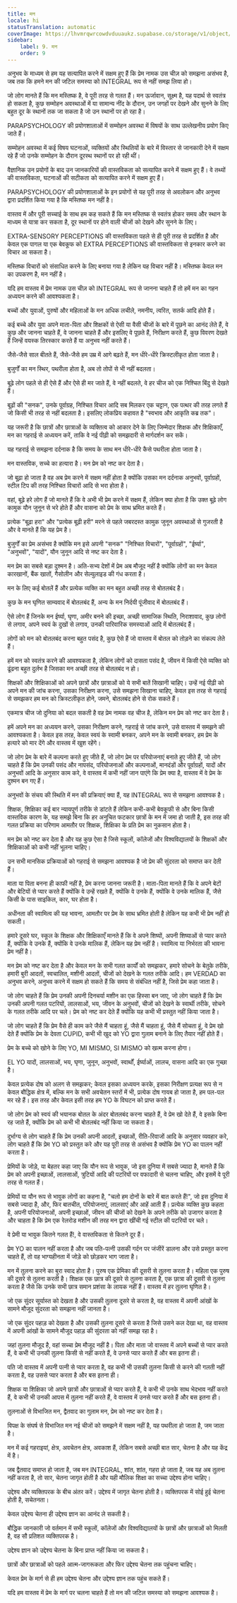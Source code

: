 ```yaml
---
title: मन
locale: hi
statusTranslation: automatic
coverImage: https://lhvmrqwrcowdvduuaukz.supabase.co/storage/v1/object/public/strapi-uploads/small_cover-educacion-fundamental.webp-2d51a7828a2b1309555be27f7e2a61a0.webp
sidebar:
    label: 9. मन
    order: 9
---
```

अनुभव के माध्यम से हम यह सत्यापित करने में सक्षम हुए हैं कि प्रेम नामक उस चीज़ को समझना असंभव है, जब तक कि हमने मन की जटिल समस्या को INTEGRAL रूप से नहीं समझ लिया हो।

जो लोग मानते हैं कि मन मस्तिष्क है, वे पूरी तरह से गलत हैं। मन ऊर्जावान, सूक्ष्म है, यह पदार्थ से स्वतंत्र हो सकता है, कुछ सम्मोहन अवस्थाओं में या सामान्य नींद के दौरान, उन जगहों पर देखने और सुनने के लिए बहुत दूर के स्थानों तक जा सकता है जो उन स्थानों पर हो रहा है।

PARAPSYCHOLOGY की प्रयोगशालाओं में सम्मोहन अवस्था में विषयों के साथ उल्लेखनीय प्रयोग किए जाते हैं।

सम्मोहन अवस्था में कई विषय घटनाओं, व्यक्तियों और स्थितियों के बारे में विस्तार से जानकारी देने में सक्षम रहे हैं जो उनके सम्मोहन के दौरान दूरस्थ स्थानों पर हो रही थीं।

वैज्ञानिक उन प्रयोगों के बाद उन जानकारियों की वास्तविकता को सत्यापित करने में सक्षम हुए हैं। वे तथ्यों की वास्तविकता, घटनाओं की सटीकता को सत्यापित करने में सक्षम हुए हैं।

PARAPSYCHOLOGY की प्रयोगशालाओं के इन प्रयोगों से यह पूरी तरह से अवलोकन और अनुभव द्वारा प्रदर्शित किया गया है कि मस्तिष्क मन नहीं है।

वास्तव में और पूरी सच्चाई के साथ हम कह सकते हैं कि मन मस्तिष्क से स्वतंत्र होकर समय और स्थान के माध्यम से यात्रा कर सकता है, दूर स्थानों पर होने वाली चीजों को देखने और सुनने के लिए।

EXTRA-SENSORY PERCEPTIONS की वास्तविकता पहले से ही पूरी तरह से प्रदर्शित है और केवल एक पागल या एक बेवकूफ को EXTRA PERCEPTIONS की वास्तविकता से इनकार करने का विचार आ सकता है।

मस्तिष्क विचारों को संसाधित करने के लिए बनाया गया है लेकिन यह विचार नहीं है। मस्तिष्क केवल मन का उपकरण है, मन नहीं है।

यदि हम वास्तव में प्रेम नामक उस चीज़ को INTEGRAL रूप से जानना चाहते हैं तो हमें मन का गहन अध्ययन करने की आवश्यकता है।

बच्चों और युवाओं, पुरुषों और महिलाओं के मन अधिक लचीले, नमनीय, त्वरित, सतर्क आदि होते हैं।

कई बच्चे और युवा अपने माता-पिता और शिक्षकों से ऐसी या वैसी चीजों के बारे में पूछने का आनंद लेते हैं, वे कुछ और जानना चाहते हैं, वे जानना चाहते हैं और इसलिए वे पूछते हैं, निरीक्षण करते हैं, कुछ विवरण देखते हैं जिन्हें वयस्क तिरस्कार करते हैं या अनुभव नहीं करते हैं।

जैसे-जैसे साल बीतते हैं, जैसे-जैसे हम उम्र में आगे बढ़ते हैं, मन धीरे-धीरे क्रिस्टलीकृत होता जाता है।

बुजुर्गों का मन स्थिर, पथरीला होता है, अब तो तोपों से भी नहीं बदलता।

बूढ़े लोग पहले से ही ऐसे हैं और ऐसे ही मर जाते हैं, वे नहीं बदलते, वे हर चीज को एक निश्चित बिंदु से देखते हैं।

बूढ़ों की "सनक", उनके पूर्वाग्रह, निश्चित विचार आदि सब मिलकर एक चट्टान, एक पत्थर की तरह लगते हैं जो किसी भी तरह से नहीं बदलता है। इसलिए लोकप्रिय कहावत है "स्वभाव और आकृति कब्र तक"।

यह जरूरी है कि छात्रों और छात्राओं के व्यक्तित्व को आकार देने के लिए जिम्मेदार शिक्षक और शिक्षिकाएँ, मन का गहराई से अध्ययन करें, ताकि वे नई पीढ़ी को समझदारी से मार्गदर्शन कर सकें।

यह गहराई से समझना दर्दनाक है कि समय के साथ मन धीरे-धीरे कैसे पथरीला होता जाता है।

मन वास्तविक, सच्चे का हत्यारा है। मन प्रेम को नष्ट कर देता है।

जो बूढ़ा हो जाता है वह अब प्रेम करने में सक्षम नहीं होता है क्योंकि उसका मन दर्दनाक अनुभवों, पूर्वाग्रहों, स्टील टिप की तरह निश्चित विचारों आदि से भरा होता है।

वहां, बूढ़े हरे लोग हैं जो मानते हैं कि वे अभी भी प्रेम करने में सक्षम हैं, लेकिन क्या होता है कि उक्त बूढ़े लोग कामुक यौन जुनून से भरे होते हैं और वासना को प्रेम के साथ भ्रमित करते हैं।

प्रत्येक "बूढ़ा हरा" और "प्रत्येक बूढ़ी हरी" मरने से पहले जबरदस्त कामुक जुनून अवस्थाओं से गुजरती है और वे मानते हैं कि यह प्रेम है।

बुजुर्गों का प्रेम असंभव है क्योंकि मन इसे अपनी "सनक" "निश्चित विचारों", "पूर्वाग्रहों", "ईर्ष्या", "अनुभवों", "यादों", यौन जुनून आदि से नष्ट कर देता है।

मन प्रेम का सबसे बड़ा दुश्मन है। अति-सभ्य देशों में प्रेम अब मौजूद नहीं है क्योंकि लोगों का मन केवल कारखानों, बैंक खातों, गैसोलीन और सेल्युलाइड की गंध करता है।

मन के लिए कई बोतलें हैं और प्रत्येक व्यक्ति का मन बहुत अच्छी तरह से बोतलबंद है।

कुछ के मन घृणित साम्यवाद में बोतलबंद हैं, अन्य के मन निर्दयी पूंजीवाद में बोतलबंद हैं।

ऐसे लोग हैं जिनके मन ईर्ष्या, घृणा, अमीर बनने की इच्छा, अच्छी सामाजिक स्थिति, निराशावाद, कुछ लोगों से लगाव, अपने स्वयं के दुखों से लगाव, उनकी पारिवारिक समस्याओं आदि में बोतलबंद हैं।

लोगों को मन को बोतलबंद करना बहुत पसंद है, कुछ ऐसे हैं जो वास्तव में बोतल को तोड़ने का संकल्प लेते हैं।

हमें मन को स्वतंत्र करने की आवश्यकता है, लेकिन लोगों को दासता पसंद है, जीवन में किसी ऐसे व्यक्ति को ढूंढना बहुत दुर्लभ है जिसका मन अच्छी तरह से बोतलबंद न हो।

शिक्षकों और शिक्षिकाओं को अपने छात्रों और छात्राओं को ये सभी बातें सिखानी चाहिए। उन्हें नई पीढ़ी को अपने मन की जांच करना, उसका निरीक्षण करना, उसे समझना सिखाना चाहिए, केवल इस तरह से गहराई से समझकर हम मन को क्रिस्टलीकृत होने, जमने, बोतलबंद होने से रोक सकते हैं।

एकमात्र चीज जो दुनिया को बदल सकती है वह प्रेम नामक वह चीज है, लेकिन मन प्रेम को नष्ट कर देता है।

हमें अपने मन का अध्ययन करने, उसका निरीक्षण करने, गहराई से जांच करने, उसे वास्तव में समझने की आवश्यकता है। केवल इस तरह, केवल स्वयं के स्वामी बनकर, अपने मन के स्वामी बनकर, हम प्रेम के हत्यारे को मार देंगे और वास्तव में खुश रहेंगे।

जो लोग प्रेम के बारे में कल्पना करते हुए जीते हैं, जो लोग प्रेम पर परियोजनाएं बनाते हुए जीते हैं, जो लोग चाहते हैं कि प्रेम उनकी पसंद और नापसंद, परियोजनाओं और कल्पनाओं, मानदंडों और पूर्वाग्रहों, यादों और अनुभवों आदि के अनुसार काम करे, वे वास्तव में कभी नहीं जान पाएंगे कि प्रेम क्या है, वास्तव में वे प्रेम के दुश्मन बन गए हैं।

अनुभवों के संचय की स्थिति में मन की प्रक्रियाएं क्या हैं, यह INTEGRAL रूप से समझना आवश्यक है।

शिक्षक, शिक्षिका कई बार न्यायपूर्ण तरीके से डांटते हैं लेकिन कभी-कभी बेवकूफी से और बिना किसी वास्तविक कारण के, यह समझे बिना कि हर अनुचित फटकार छात्रों के मन में जमा हो जाती है, इस तरह की गलत प्रक्रिया का परिणाम आमतौर पर शिक्षक, शिक्षिका के प्रति प्रेम का नुकसान होता है।

मन प्रेम को नष्ट कर देता है और यह कुछ ऐसा है जिसे स्कूलों, कॉलेजों और विश्वविद्यालयों के शिक्षकों और शिक्षिकाओं को कभी नहीं भूलना चाहिए।

उन सभी मानसिक प्रक्रियाओं को गहराई से समझना आवश्यक है जो प्रेम की सुंदरता को समाप्त कर देती हैं।

माता या पिता बनना ही काफी नहीं है, प्रेम करना जानना जरूरी है। माता-पिता मानते हैं कि वे अपने बेटों और बेटियों से प्यार करते हैं क्योंकि वे उन्हें रखते हैं, क्योंकि वे उनके हैं, क्योंकि वे उनके मालिक हैं, जैसे किसी के पास साइकिल, कार, घर होता है।

अधीनता की स्वामित्व की यह भावना, आमतौर पर प्रेम के साथ भ्रमित होती है लेकिन यह कभी भी प्रेम नहीं हो सकती।

हमारे दूसरे घर, स्कूल के शिक्षक और शिक्षिकाएँ मानते हैं कि वे अपने शिष्यों, अपनी शिष्याओं से प्यार करते हैं, क्योंकि वे उनके हैं, क्योंकि वे उनके मालिक हैं, लेकिन यह प्रेम नहीं है। स्वामित्व या निर्भरता की भावना प्रेम नहीं है।

मन प्रेम को नष्ट कर देता है और केवल मन के सभी गलत कार्यों को समझकर, हमारे सोचने के बेतुके तरीके, हमारी बुरी आदतों, स्वचालित, मशीनी आदतों, चीजों को देखने के गलत तरीके आदि। हम VERDAD का अनुभव करने, अनुभव करने में सक्षम हो सकते हैं कि समय से संबंधित नहीं है, जिसे प्रेम कहा जाता है।

जो लोग चाहते हैं कि प्रेम उनकी अपनी दिनचर्या मशीन का एक हिस्सा बन जाए, जो लोग चाहते हैं कि प्रेम उनकी अपनी गलत पटरियों, लालसाओं, भय, जीवन के अनुभवों, चीजों को देखने के स्वार्थी तरीके, सोचने के गलत तरीके आदि पर चले। प्रेम को नष्ट कर देते हैं क्योंकि यह कभी भी प्रस्तुत नहीं किया जाता है।

जो लोग चाहते हैं कि प्रेम वैसे ही काम करे जैसे मैं चाहता हूं, जैसे मैं चाहता हूं, जैसे मैं सोचता हूं, वे प्रेम खो देते हैं क्योंकि प्रेम के देवता CUPID, कभी भी खुद को YO द्वारा गुलाम बनाने के लिए तैयार नहीं होते हैं।

प्रेम के बच्चे को खोने के लिए YO, MI MISMO, SI MISMO को खत्म करना होगा।

EL YO यादों, लालसाओं, भय, घृणा, जुनून, अनुभवों, स्वार्थों, ईर्ष्याओं, लालच, वासना आदि का एक गुच्छा है।

केवल प्रत्येक दोष को अलग से समझकर; केवल इसका अध्ययन करके, इसका निरीक्षण प्रत्यक्ष रूप से न केवल बौद्धिक क्षेत्र में, बल्कि मन के सभी अवचेतन स्तरों में भी, प्रत्येक दोष गायब हो जाता है, हम पल-पल मर रहे हैं। इस तरह और केवल इसी तरह हम YO के विघटन को प्राप्त करते हैं।

जो लोग प्रेम को स्वयं की भयानक बोतल के अंदर बोतलबंद करना चाहते हैं, वे प्रेम खो देते हैं, वे इसके बिना रह जाते हैं, क्योंकि प्रेम को कभी भी बोतलबंद नहीं किया जा सकता है।

दुर्भाग्य से लोग चाहते हैं कि प्रेम उनकी अपनी आदतों, इच्छाओं, रीति-रिवाजों आदि के अनुसार व्यवहार करे, लोग चाहते हैं कि प्रेम YO को प्रस्तुत करे और यह पूरी तरह से असंभव है क्योंकि प्रेम YO का पालन नहीं करता है।

प्रेमियों के जोड़े, या बेहतर कहा जाए कि यौन रूप से भावुक, जो इस दुनिया में सबसे ज्यादा है, मानते हैं कि प्रेम को अपनी इच्छाओं, लालसाओं, त्रुटियों आदि की पटरियों पर वफादारी से चलना चाहिए, और इसमें वे पूरी तरह से गलत हैं।

प्रेमियों या यौन रूप से भावुक लोगों का कहना है, "चलो हम दोनों के बारे में बात करते हैं!", जो इस दुनिया में सबसे ज्यादा है, और, फिर बातचीत, परियोजनाएं, लालसाएं और आहें आती हैं। प्रत्येक व्यक्ति कुछ कहता है, अपनी परियोजनाओं, अपनी इच्छाओं, जीवन की चीजों को देखने के अपने तरीके को उजागर करता है और चाहता है कि प्रेम एक रेलरोड मशीन की तरह मन द्वारा खींची गई स्टील की पटरियों पर चले।

वे प्रेमी या भावुक कितने गलत हैं!, वे वास्तविकता से कितने दूर हैं।

प्रेम YO का पालन नहीं करता है और जब पति-पत्नी उसकी गर्दन पर जंजीरें डालना और उसे प्रस्तुत करना चाहते हैं, तो वह भाग्यहीनता में जोड़े को छोड़कर भाग जाता है।

मन में तुलना करने का बुरा स्वाद होता है। पुरुष एक प्रेमिका की दूसरी से तुलना करता है। महिला एक पुरुष की दूसरे से तुलना करती है। शिक्षक एक छात्र की दूसरे से तुलना करता है, एक छात्रा की दूसरी से तुलना करता है जैसे कि उनके सभी छात्र समान प्रशंसा के लायक नहीं हैं। वास्तव में हर तुलना घृणित है।

जो एक सुंदर सूर्यास्त को देखता है और उसकी तुलना दूसरे से करता है, वह वास्तव में अपनी आंखों के सामने मौजूद सुंदरता को समझना नहीं जानता है।

जो एक सुंदर पहाड़ को देखता है और उसकी तुलना दूसरे से करता है जिसे उसने कल देखा था, वह वास्तव में अपनी आंखों के सामने मौजूद पहाड़ की सुंदरता को नहीं समझ रहा है।

जहां तुलना मौजूद है, वहां सच्चा प्रेम मौजूद नहीं है। पिता और माता जो वास्तव में अपने बच्चों से प्यार करते हैं, वे कभी भी उनकी तुलना किसी से नहीं करते हैं, वे उनसे प्यार करते हैं और बस इतना ही।

पति जो वास्तव में अपनी पत्नी से प्यार करता है, वह कभी भी उसकी तुलना किसी से करने की गलती नहीं करता है, वह उससे प्यार करता है और बस इतना ही।

शिक्षक या शिक्षिका जो अपने छात्रों और छात्राओं से प्यार करते हैं, वे कभी भी उनके साथ भेदभाव नहीं करते हैं, वे कभी भी उनकी आपस में तुलना नहीं करते हैं, वे वास्तव में उनसे प्यार करते हैं और बस इतना ही।

तुलनाओं से विभाजित मन, द्वैतवाद का गुलाम मन, प्रेम को नष्ट कर देता है।

विपक्ष के संघर्ष से विभाजित मन नई चीजों को समझने में सक्षम नहीं है, यह पथरीला हो जाता है, जम जाता है।

मन में कई गहराइयां, क्षेत्र, अवचेतन क्षेत्र, अवकाश हैं, लेकिन सबसे अच्छी बात सार, चेतना है और यह केंद्र में है।

जब द्वैतवाद समाप्त हो जाता है, जब मन INTEGRAL, शांत, शांत, गहरा हो जाता है, जब यह अब तुलना नहीं करता है, तो सार, चेतना जागृत होती है और यही मौलिक शिक्षा का सच्चा उद्देश्य होना चाहिए।

उद्देश्य और व्यक्तिपरक के बीच अंतर करें। उद्देश्य में जागृत चेतना होती है। व्यक्तिपरक में सोई हुई चेतना होती है, सचेतनता।

केवल उद्देश्य चेतना ही उद्देश्य ज्ञान का आनंद ले सकती है।

बौद्धिक जानकारी जो वर्तमान में सभी स्कूलों, कॉलेजों और विश्वविद्यालयों के छात्रों और छात्राओं को मिलती है, वह सौ प्रतिशत व्यक्तिपरक है।

उद्देश्य ज्ञान को उद्देश्य चेतना के बिना प्राप्त नहीं किया जा सकता है।

छात्रों और छात्राओं को पहले आत्म-जागरूकता और फिर उद्देश्य चेतना तक पहुंचना चाहिए।

केवल प्रेम के मार्ग से ही हम उद्देश्य चेतना और उद्देश्य ज्ञान तक पहुंच सकते हैं।

यदि हम वास्तव में प्रेम के मार्ग पर चलना चाहते हैं तो मन की जटिल समस्या को समझना आवश्यक है।

